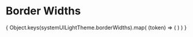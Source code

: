 
# Border Widths

<div className={themeLight.toString()}>
  <BorderWidthsShowcase>
      { Object.keys(systemUILightTheme.borderWidths).map(
        (token) => (
          <BorderWidthsSample
            key={token}
            token={token}
            value={systemUILightTheme.borderWidths[token]}
          />)
        )
      }
  </BorderWidthsShowcase>
</div>
